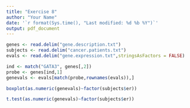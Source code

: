 ```yaml
---
title: "Exercise 8"
author: "Your Name"
date: '`r format(Sys.time(), "Last modified: %d %b %Y")`'
output: pdf_document
---
```



```r
genes <- read.delim("gene.description.txt")
subjects <- read.delim("cancer.patients.txt")
evals <- read.delim("gene.expression.txt",stringsAsFactors = FALSE)
```

```r
ind <- match("GATA3", genes[,2])
probe <- genes[ind,1]
genevals <- evals[match(probe,rownames(evals)),]
```

```r
boxplot(as.numeric(genevals)~factor(subjects$er))
```

```r
t.test(as.numeric(genevals)~factor(subjects$er))
```

